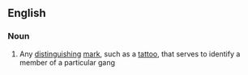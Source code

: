==English==
{{wikipedia}}
===Noun===
{{en-noun|sg=[[gang]] [[sign]]}}

# Any [[distinguishing]] [[mark]], such as a [[tattoo]], that serves to identify a member of a particular gang